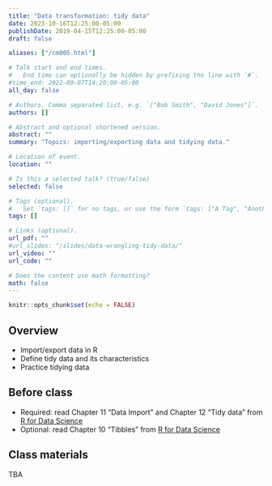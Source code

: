 ```yaml
---
title: "Data transformation: tidy data"
date: 2023-10-16T12:25:00-05:00
publishDate: 2019-04-15T12:25:00-05:00
draft: false

aliases: ["/cm005.html"]

# Talk start and end times.
#   End time can optionally be hidden by prefixing the line with `#`.
#time_end: 2022-09-07T14:20:00-05:00
all_day: false

# Authors. Comma separated list, e.g. `["Bob Smith", "David Jones"]`.
authors: []

# Abstract and optional shortened version.
abstract: ""
summary: "Topics: importing/exporting data and tidying data."

# Location of event.
location: ""

# Is this a selected talk? (true/false)
selected: false

# Tags (optional).
#   Set `tags: []` for no tags, or use the form `tags: ["A Tag", "Another Tag"]` for one or more tags.
tags: []

# Links (optional).
url_pdf: ""
#url_slides: "/slides/data-wrangling-tidy-data/"
url_video: ""
url_code: ""

# Does the content use math formatting?
math: false
---
```


```r
knitr::opts_chunk$set(echo = FALSE)
```

## Overview

* Import/export data in R 
* Define tidy data and its characteristics
* Practice tidying data

<!--
* Demonstrate how vectors can be read and parsed
* Define various data file formats and functions for importation
-->


## Before class

* Required: read Chapter 11 "Data Import" and Chapter 12 "Tidy data" from [R for Data Science](http://r4ds.had.co.nz/)
* Optional: read Chapter 10 "Tibbles" from [R for Data Science](http://r4ds.had.co.nz/)

## Class materials

TBA

<!--
* Run the code below in your console to download today’s materials: `usethis::use_course("css-materials/data-wrangling-tidy-data")`
-->



<!--
* [Tidy data](/notes/tidy-data/)
* [Practice tidying data](/notes/tidy-exercise/)

## Additional resources

* Lohr. 2014. [For Big-Data Scientists, "Janitor Work" Is Key Hurdle to Insights.](http://www.nytimes.com/2014/08/18/technology/for-big-data-scientists-hurdle-to-insights-is-janitor-work.html?_r=0) *New York Times*
* [Data Carpentry](http://www.mimno.org/articles/carpentry/) a response to the NYTimes article
* [Pivoting in `tidyr`](https://tidyr.tidyverse.org/articles/pivot.html)
-->
